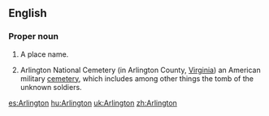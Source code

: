 ==English==
===Proper noun===
{{en-proper noun}}
{{wikipedia}}

#A place name.
#{{US}} Arlington National Cemetery (in Arlington County, [[Virginia]]) an American military [[cemetery]], which includes among other things the tomb of the unknown soldiers.

[[es:Arlington]]
[[hu:Arlington]]
[[uk:Arlington]]
[[zh:Arlington]]
